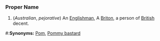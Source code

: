 ===Proper Name===

#(''Australian'', ''pejorative'') An [[Englishman]], A [[Briton]], a person of [[British]] decent.

#:'''Synonyms:''' [[Pom]], [[Pommy bastard]]